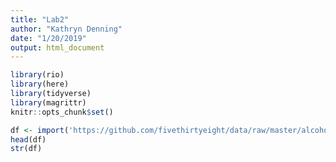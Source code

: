 ```yaml
---
title: "Lab2"
author: "Kathryn Denning"
date: "1/20/2019"
output: html_document
---
```


```r
library(rio)
library(here)
library(tidyverse)
library(magrittr)
knitr::opts_chunk$set()

df <- import('https://github.com/fivethirtyeight/data/raw/master/alcohol-consumption/drinks.csv')
head(df)
str(df)
```


